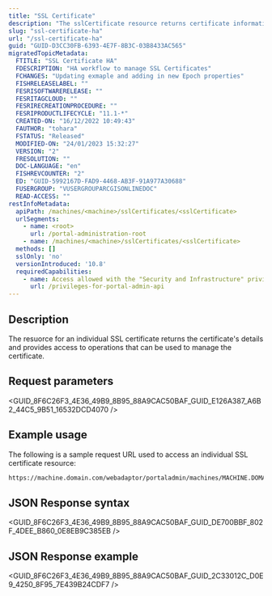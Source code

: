 ```yaml
---
title: "SSL Certificate"
description: "The sslCertificate resource returns certificate information for a specific SSL certificate. This resource is only available for highly available portals."
slug: "ssl-certificate-ha"
url: "/ssl-certificate-ha"
guid: "GUID-D3CC30FB-6393-4E7F-8B3C-03B8433AC565"
migratedTopicMetadata:
  FTITLE: "SSL Certificate HA"
  FDESCRIPTION: "HA workflow to manage SSL Certificates"
  FCHANGES: "Updating exmaple and adding in new Epoch properties"
  FISHRELEASELABEL: ""
  FESRISOFTWARERELEASE: ""
  FESRITAGCLOUD: ""
  FESRIRECREATIONPROCEDURE: ""
  FESRIPRODUCTLIFECYCLE: "11.1-*"
  CREATED-ON: "16/12/2022 10:49:43"
  FAUTHOR: "tohara"
  FSTATUS: "Released"
  MODIFIED-ON: "24/01/2023 15:32:27"
  VERSION: "2"
  FRESOLUTION: ""
  DOC-LANGUAGE: "en"
  FISHREVCOUNTER: "2"
  ED: "GUID-5992167D-FAD9-4468-AB3F-91A977A30688"
  FUSERGROUP: "VUSERGROUPARCGISONLINEDOC"
  READ-ACCESS: ""
restInfoMetadata:
  apiPath: /machines/<machine>/sslCertificates/<sslCertificate>
  urlSegments:
    - name: <root>
      url: /portal-administration-root
    - name: /machines/<machine>/sslCertificates/<sslCertificate>
  methods: []
  sslOnly: 'no'
  versionIntroduced: '10.8'
  requiredCapabilities:
    - name: Access allowed with the "Security and Infrastructure" privilege
      url: /privileges-for-portal-admin-api
---
```



## Description

The resuorce for an individual SSL certificate returns the certificate's details and provides access to operations that can be used to manage the certificate.

##  Request parameters

<GUID_8F6C26F3_4E36_49B9_8B95_88A9CAC50BAF_GUID_E126A387_A6B2_44C5_9B51_16532DCD4070 />

## Example usage

The following is a sample request URL used to access an individual SSL certificate resource:

```markdown
https://machine.domain.com/webadaptor/portaladmin/machines/MACHINE.DOMAIN.COM/sslCertificates/myCert?f=pjson
```

## JSON Response syntax

<GUID_8F6C26F3_4E36_49B9_8B95_88A9CAC50BAF_GUID_DE700BBF_802F_4DEE_B860_0E8EB9C385EB />

## JSON Response example

<GUID_8F6C26F3_4E36_49B9_8B95_88A9CAC50BAF_GUID_2C33012C_D0E9_4250_8F95_7E439B24CDF7 />
